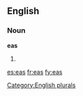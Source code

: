 ==English==

===Noun===
'''eas'''

# {{plural of|[[ea]]}}

[[Category:English plurals]]

[[es:eas]]
[[fr:eas]]
[[fy:eas]]